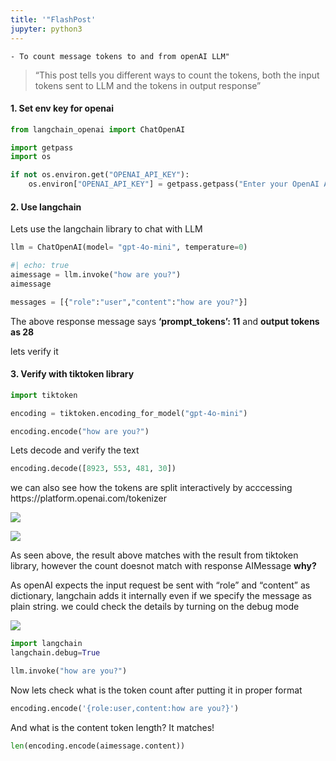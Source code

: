```yaml
---
title: '"FlashPost'
jupyter: python3
---
```


    - To count message tokens to and from openAI LLM"
> "This post tells you different ways to count the tokens, both the input tokens sent to LLM and the tokens in output response"


#### 1. Set env key for openai

```python
from langchain_openai import ChatOpenAI
```

```python
import getpass
import os

if not os.environ.get("OPENAI_API_KEY"):
    os.environ["OPENAI_API_KEY"] = getpass.getpass("Enter your OpenAI API key: ")
```

#### 2. Use langchain
Lets use the langchain library to chat with LLM

```python
llm = ChatOpenAI(model= "gpt-4o-mini", temperature=0)
```

```python
#| echo: true
aimessage = llm.invoke("how are you?")
aimessage
```

```python
messages = [{"role":"user","content":"how are you?"}]
```

The above response message says **'prompt_tokens': 11** and **output tokens as 28** 

 lets verify it

#### 3. Verify with tiktoken library

```python
import tiktoken
```

```python
encoding = tiktoken.encoding_for_model("gpt-4o-mini")
```

```python
encoding.encode("how are you?")
```

Lets decode and verify the text

```python
encoding.decode([8923, 553, 481, 30])
```

we can also see how the tokens are split interactively by acccessing https://platform.openai.com/tokenizer

![](my_icons/fp1-1.png)

![](my_icons/fp1-2.png)

As seen above, the result above matches with the result from tiktoken library, however the count doesnot match with response AIMessage **why?**

As openAI expects the input request be sent with "role" and "content" as dictionary, langchain adds it internally even if we specify the message as plain string. we could check the details by turning on the debug mode  

![](my_icons/fp1-3.png)

```python
import langchain
langchain.debug=True
```

```python
llm.invoke("how are you?")
```

Now lets check what is the token count after putting it in proper format

```python
encoding.encode('{role:user,content:how are you?}')
```

And what is the content token length? It matches!

```python
len(encoding.encode(aimessage.content))
```


